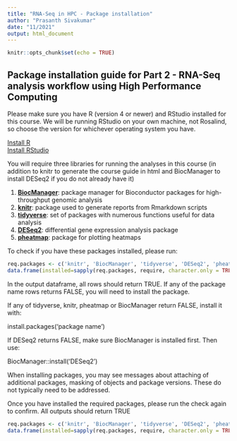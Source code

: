 ```yaml
---
title: "RNA-Seq in HPC - Package installation"
author: "Prasanth Sivakumar"
date: "11/2021"
output: html_document
---
```


```r
knitr::opts_chunk$set(echo = TRUE)
```


## Package installation guide for Part 2 - RNA-Seq analysis workflow using High Performance Computing

Please make sure you have R (version 4 or newer) and RStudio installed for this course. We will be running RStudio on your own machine, not Rosalind, so choose the version for whichever operating system you have.

[Install R](https://www.r-project.org) \
[Install RStudio](https://www.rstudio.com)

You will require three libraries for running the analyses in this course (in addition to knitr to generate the course guide in html and BiocManager to install DESeq2 if you do not already have it)

1. [**BiocManager**](https://cran.r-project.org/web/packages/BiocManager/): package manager for Bioconductor packages for high-throughput genomic analysis 
1. [**knitr**](https://cran.r-project.org/web/packages/knitr/index.html): package used to generate reports from Rmarkdown scripts
1. [**tidyverse**](https://cran.r-project.org/web/packages/tidyverse/): set of packages with numerous functions useful for data analysis
1. [**DESeq2**](https://bioconductor.org/packages/release/bioc/html/DESeq2.html): differential gene expression analysis package
1. [**pheatmap**](https://cran.r-project.org/web/packages/pheatmap/): package for plotting heatmaps

To check if you have these packages installed, please run:
```r
req.packages <- c('knitr', 'BiocManager', 'tidyverse', 'DESeq2', 'pheatmap')
data.frame(installed=sapply(req.packages, require, character.only = TRUE))
```

In the output dataframe, all rows should return TRUE. If any of the package name rows returns FALSE, you will need to install the package. 

If any of tidyverse, knitr, pheatmap or BiocManager return FALSE, install it with:

install.packages('package name')



If DESeq2 returns FALSE, make sure BiocManager is installed first. Then use:

BiocManager::install('DESeq2')



When installing packages, you may see messages about attaching of additional packages, masking of objects and package versions. These do not typically need to be addressed. 

Once you have installed the required packages, please run the check again to confirm. All outputs should return TRUE

```r
req.packages <- c('knitr', 'BiocManager', 'tidyverse', 'DESeq2', 'pheatmap')
data.frame(installed=sapply(req.packages, require, character.only = TRUE))
```
